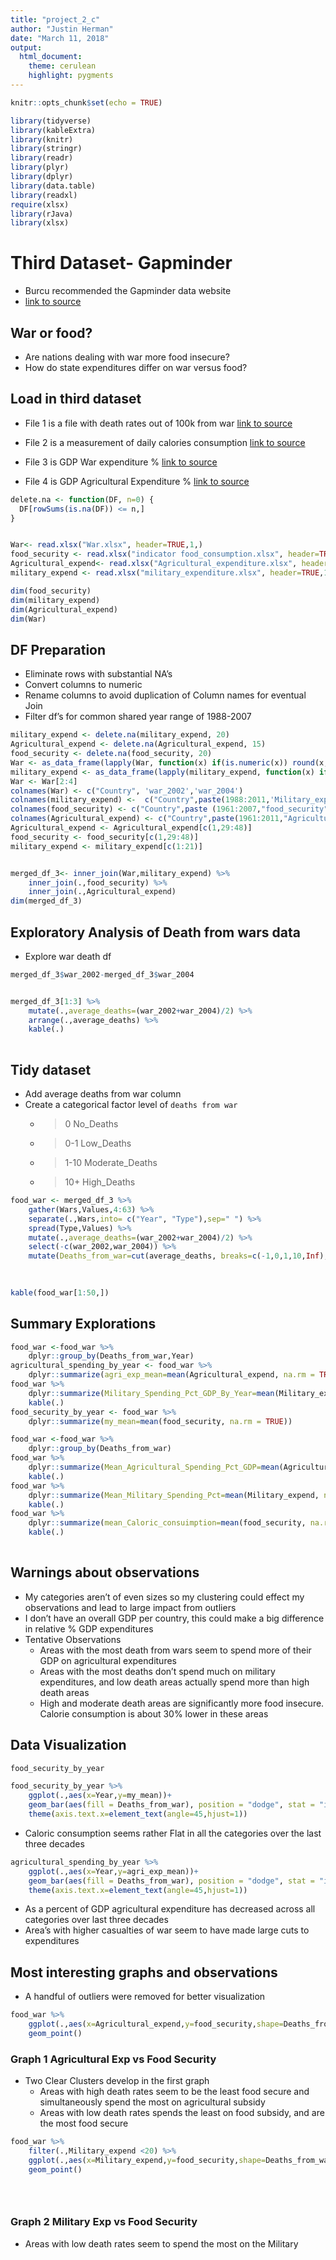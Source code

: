 ```yaml
---
title: "project_2_c"
author: "Justin Herman"
date: "March 11, 2018"
output:
  html_document:
    theme: cerulean
    highlight: pygments
---
```


```r
knitr::opts_chunk$set(echo = TRUE)
```

```r
library(tidyverse)
library(kableExtra)
library(knitr)
library(stringr)
library(readr)
library(plyr)
library(dplyr)
library(data.table)
library(readxl)
require(xlsx)
library(rJava)
library(xlsx)

```


# Third Dataset- Gapminder
+ Burcu recommended the Gapminder data website
+ [link to source](https://www.gapminder.org/data/)


## War or food?
+ Are nations dealing with war more food insecure?
+ How do state expenditures differ on war versus food?

## Load in third dataset 
+ File 1 is a file with death rates out of 100k from war  [link to source](https://docs.google.com/spreadsheets/d/15kseoFj-w39TvMl_Ije-C2TZy-DKYyECsF-uGdec0z8/pub)
+ File 2 is a measurement of daily calories consumption    [link to source](https://docs.google.com/spreadsheets/d/14G6CjF6NblTGf6kkQclpXp3XZ3D4Nkw1I92DB4fOjXo/pub)

+ File 3 is GDP War expenditure %                           [link to source](https://docs.google.com/spreadsheets/d/1HXH3ncdQLFpOXVNdC2nkPCSGz_perkfPcBeU1e2HF24/pub)

+ File 4 is GDP Agricultural Expenditure %                   [link to source](https://docs.google.com/spreadsheets/d/16JAXDjaKcyaEfd6sO_pRC892NG8VAk6moyw3Gl50-Ys/pub)

```r
delete.na <- function(DF, n=0) {
  DF[rowSums(is.na(DF)) <= n,]
}


War<- read.xlsx("War.xlsx", header=TRUE,1,)
food_security <- read.xlsx("indicator food_consumption.xlsx", header=TRUE,1,)
Agricultural_expend<- read.xlsx("Agricultural_expenditure.xlsx", header=TRUE,1,)
military_expend <- read.xlsx("military_expenditure.xlsx", header=TRUE,1,)

dim(food_security)
dim(military_expend)
dim(Agricultural_expend)
dim(War)
```

## DF Preparation 
+ Eliminate rows with substantial NA's
+ Convert columns to numeric 
+ Rename columns to avoid duplication of Column names for eventual Join
+ Filter df's for common shared year range of 1988-2007
```r
military_expend <- delete.na(military_expend, 20)
Agricultural_expend <- delete.na(Agricultural_expend, 15)
food_security <- delete.na(food_security, 20)
War <- as_data_frame(lapply(War, function(x) if(is.numeric(x)) round(x,2) else x))
military_expend <- as_data_frame(lapply(military_expend, function(x) if(is.numeric(x)) round(x,2) else x))
War <- War[2:4]
colnames(War) <- c("Country", 'war_2002','war_2004')
colnames(military_expend) <-  c("Country",paste(1988:2011,'Military_expend'))
colnames(food_security) <- c("Country",paste (1961:2007,"food_security"))
colnames(Agricultural_expend) <- c("Country",paste(1961:2011,"Agricultural_expend"))
Agricultural_expend <- Agricultural_expend[c(1,29:48)]
food_security <- food_security[c(1,29:48)]
military_expend <- military_expend[c(1:21)]


merged_df_3<- inner_join(War,military_expend) %>%
    inner_join(.,food_security) %>% 
    inner_join(.,Agricultural_expend)  
dim(merged_df_3)

```


## Exploratory Analysis of Death from wars data 
+ Explore war death df
```r
merged_df_3$war_2002-merged_df_3$war_2004


merged_df_3[1:3] %>% 
    mutate(.,average_deaths=(war_2002+war_2004)/2) %>% 
    arrange(.,average_deaths) %>%  
    kable(.)
 
```

## Tidy dataset
+ Add average deaths from war column
+ Create a categorical factor level of ``deaths from war``
    + >0 No_Deaths 
    + >0-1 Low_Deaths 
    + >1-10 Moderate_Deaths 
    + >10+ High_Deaths

```r
food_war <- merged_df_3 %>% 
    gather(Wars,Values,4:63) %>% 
    separate(.,Wars,into= c("Year", "Type"),sep=" ") %>% 
    spread(Type,Values) %>% 
    mutate(.,average_deaths=(war_2002+war_2004)/2) %>% 
    select(-c(war_2002,war_2004)) %>% 
    mutate(Deaths_from_war=cut(average_deaths, breaks=c(-1,0,1,10,Inf), labels= c("No_Deaths", "Low_Deaths", "Moderate_Deaths", "High_Deaths")))
   
    

kable(food_war[1:50,])
```

## Summary Explorations
```r

food_war <-food_war %>% 
    dplyr::group_by(Deaths_from_war,Year)
agricultural_spending_by_year <- food_war %>% 
    dplyr::summarize(agri_exp_mean=mean(Agricultural_expend, na.rm = TRUE)) 
food_war %>% 
    dplyr::summarize(Military_Spending_Pct_GDP_By_Year=mean(Military_expend, na.rm = TRUE)) %>% 
    kable(.)
food_security_by_year <- food_war %>% 
    dplyr::summarize(my_mean=mean(food_security, na.rm = TRUE))

food_war <-food_war %>% 
    dplyr::group_by(Deaths_from_war)
food_war %>% 
    dplyr::summarize(Mean_Agricultural_Spending_Pct_GDP=mean(Agricultural_expend, na.rm = TRUE)) %>% 
    kable(.)
food_war %>% 
    dplyr::summarize(Mean_Military_Spending_Pct=mean(Military_expend, na.rm = TRUE)) %>% 
    kable(.)
food_war %>% 
    dplyr::summarize(mean_Caloric_consuimption=mean(food_security, na.rm = TRUE)) %>% 
    kable(.)
  
```

## Warnings about observations
+ My categories aren't of even sizes so my clustering could effect my observations and lead to large impact from outliers
+ I don't have an overall GDP per country, this could make a big difference in relative % GDP expenditures
+ Tentative Observations
    + Areas with the most death from wars seem to spend more of their GDP on agricultural expenditures
    + Areas with the most deaths don't spend much on military expenditures, and low death areas actually spend more than high death areas 
    + High and moderate death areas are significantly more food insecure. Calorie consumption is about 30% lower in these areas




## Data Visualization 
```r
food_security_by_year

food_security_by_year %>% 
    ggplot(.,aes(x=Year,y=my_mean))+
    geom_bar(aes(fill = Deaths_from_war), position = "dodge", stat = "identity")+
    theme(axis.text.x=element_text(angle=45,hjust=1))
```

+ Caloric consumption seems rather Flat in all the categories over the last three decades


```r
agricultural_spending_by_year %>% 
    ggplot(.,aes(x=Year,y=agri_exp_mean))+
    geom_bar(aes(fill = Deaths_from_war), position = "dodge", stat = "identity")+
    theme(axis.text.x=element_text(angle=45,hjust=1))
```

+ As a percent of GDP agricultural expenditure has decreased across all categories over last three decades
+ Area's with higher casualties of war seem to have made large cuts to expenditures


## Most interesting graphs and observations
+ A handful of outliers were removed for better visualization 

```r



food_war %>% 
    ggplot(.,aes(x=Agricultural_expend,y=food_security,shape=Deaths_from_war,color=Deaths_from_war))+
    geom_point()
```

### Graph 1 Agricultural Exp vs Food Security
+ Two Clear Clusters develop in the first graph
    + Areas with high death rates seem to be the least food secure and simultaneously spend the most on agricultural subsidy
    + Areas with low death rates spends the least on food subsidy, and are the most food secure


```r
food_war %>% 
    filter(.,Military_expend <20) %>% 
    ggplot(.,aes(x=Military_expend,y=food_security,shape=Deaths_from_war,color=Deaths_from_war))+
    geom_point()
        




```


### Graph 2 Military Exp vs Food Security 
+ Areas with low death rates seem to spend the most on the Military



